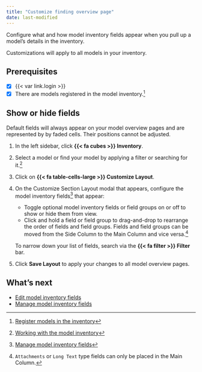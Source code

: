 ```yaml
---
title: "Customize finding overview page"
date: last-modified
---
```


Configure what and how model inventory fields appear when you pull up a model's details in the inventory. 

:::{.callout title="Changes are automatically saved to your account and do not affect other users."}
Customizations will apply to all models in your inventory.

:::

::: {.attn}

## Prerequisites

- [x] {{< var link.login >}}
- [x] There are models registered in the model inventory.[^1]

:::

## Show or hide fields

::: {.callout title="Only custom inventory fields can be shown or hidden."}
Default fields will always appear on your model overview pages and are represented by by faded cells. Their positions cannot be adjusted.
:::

1. In the left sidebar, click **{{< fa cubes >}} Inventory**. 

2. Select a model or find your model by applying a filter or searching for it.[^2]

3. Click on **{{< fa table-cells-large >}} Customize Layout**.

4. On the Customize Section Layout modal that appears, configure the model inventory fields[^3] that appear: 

   - Toggle optional model inventory fields or field groups on or off to show or hide them from view.
   - Click and hold a field or field group to drag-and-drop to rearrange the order of fields and field groups. Fields and field groups can be moved from the Side Column to the Main Column and vice versa.[^4]

   To narrow down your list of fields, search via the **{{< fa filter >}} Filter** bar.

5. Click **Save Layout** to apply your changes to all model overview pages.

## What's next

- [Edit model inventory fields](edit-model-inventory-fields.qmd)
- [Manage model inventory fields](manage-model-inventory-fields.qmd)


<!-- FOOTNOTES -->

[^1]: [Register models in the inventory](register-models-in-inventory.qmd)

[^2]: [Working with the model inventory](/guide/model-inventory/working-with-model-inventory.qmd#search-filter-and-sort-models)

[^3]: [Manage model inventory fields](manage-model-inventory-fields.qmd#inventory-field-types)

[^4]: `Attachments` or `Long Text` type fields can only be placed in the Main Column.
